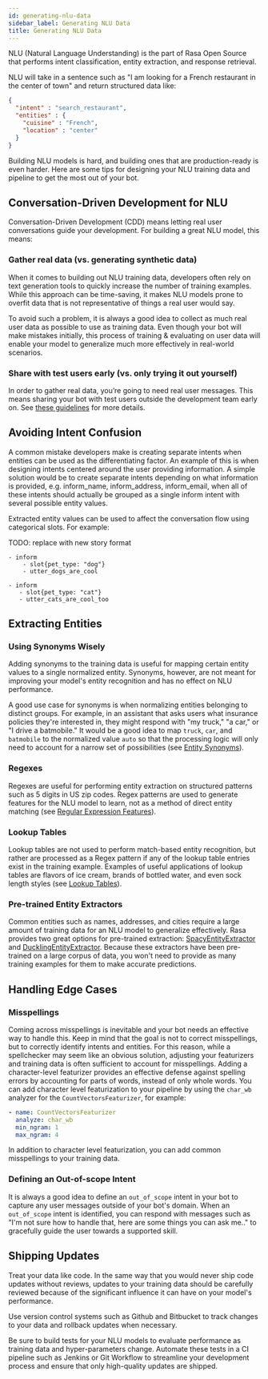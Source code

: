```yaml
---
id: generating-nlu-data
sidebar_label: Generating NLU Data
title: Generating NLU Data
---
```


NLU (Natural Language Understanding) is the part of Rasa Open Source that performs intent classification, entity extraction, and response retrieval.

NLU will take in a sentence such as "I am looking for a French restaurant in the center of town" and return structured data like:

```json
{
  "intent" : "search_restaurant",
  "entities" : {
    "cuisine" : "French",
    "location" : "center"
  }
}
```

Building NLU models is hard, and building ones that are production-ready is even harder. Here are some tips for designing your NLU training data and pipeline to get the most out of your bot.


## Conversation-Driven Development for NLU

Conversation-Driven Development (CDD) means letting real user conversations guide your development. For building a great NLU model, this means:


### Gather real data (vs. generating synthetic data)
When it comes to building out NLU training data, developers often rely on text generation tools to quickly increase the number of training examples. While this approach can be time-saving, it makes NLU models prone to overfit data that is not representative of things a real user would say.


To avoid such a problem, it is always a good idea to collect as much real user data as possible to use as training data. Even though your bot will make mistakes initially, this process of training & evaluating on user data will enable your model to generalize much more effectively in real-world scenarios.

### Share with test users early (vs. only trying it out yourself)

In order to gather real data, you’re going to need real user messages. This means sharing your bot with test users outside the development team early on. See [these guidelines](./cdd) for more details.


## Avoiding Intent Confusion

A common mistake developers make is creating separate intents when entities can be used as the differentiating factor.
An example of this is when designing intents centered around the user providing information. A simple solution would be to create separate intents depending on what information is provided, e.g. inform_name, inform_address, inform_email, when all of these intents should actually be grouped as a single inform intent with several possible entity values.


Extracted entity values can be used to affect the conversation flow using categorical slots. For example:

TODO: replace with new story format
```story
- inform
    - slot{pet_type: "dog"}
    - utter_dogs_are_cool

- inform
   - slot{pet_type: "cat"}
   - utter_cats_are_cool_too
```

## Extracting Entities

### Using Synonyms Wisely

Adding synonyms to the training data is useful for mapping certain entity values to a single normalized entity. Synonyms, however, are not meant for improving your model's entity recognition and has no effect on NLU performance.

A good use case for synonyms is when normalizing entities belonging to distinct groups. For example, in an assistant that asks users what insurance policies they're interested in, they might respond with "my truck," "a car," or "I drive a batmobile." It would be a good idea to map `truck`, `car`, and `batmobile` to the normalized value `auto` so that the processing logic will only need to account for a narrow set of possibilities (see [Entity Synonyms](./training-data-format/#entity-synonyms)).


### Regexes

Regexes are useful for performing entity extraction on structured patterns such as 5 digits in US zip codes. Regex patterns are used to generate features for the NLU model to learn, not as a method of direct entity matching (see [Regular Expression Features](./training-data-format/#regular-expression-features)).


### Lookup Tables

Lookup tables are not used to perform match-based entity recognition, but rather are processed as a Regex pattern if any of the lookup table entries exist in the training example. Examples of useful applications of lookup tables are flavors of ice cream, brands of bottled water, and even sock length styles (see [Lookup Tables](./training-data-format/#lookup-tables)).



### Pre-trained Entity Extractors

Common entities such as names, addresses, and cities require a large amount of training data for an NLU model to generalize effectively. Rasa provides two great options for pre-trained extraction: [SpacyEntityExtractor](./components/entity-extractors/#SpacyEntityExtractor) and [DucklingEntityExtractor](./components/entity-extractors/#DucklingHTTPExtractor). Because these extractors have been pre-trained on a large corpus of data, you won't need to provide as many training examples for them to make accurate predictions.


## Handling Edge Cases

### Misspellings

Coming across misspellings is inevitable and your bot needs an effective way to handle this. Keep in mind that the goal is not to correct misspellings, but to correctly identify intents and entities. For this reason, while a spellchecker may seem like an obvious solution, adjusting your featurizers and training data is often sufficient to account for misspellings.
Adding a character-level featurizer provides an effective defense against spelling errors by accounting for parts of words, instead of only whole words. You can add character level featurization to your pipeline by using the `char_wb` analyzer for the `CountVectorsFeaturizer`, for example:

```yaml
- name: CountVectorsFeaturizer
  analyze: char_wb
  min_ngram: 1
  max_ngram: 4
```

In addition to character level featurization, you can add common misspellings to your training data.


### Defining an Out-of-scope Intent

It is always a good idea to define an `out_of_scope` intent in your bot to capture any user messages outside of your bot's domain. When an `out_of_scope` intent is identified, you can respond with messages such as "I'm not sure how to handle that, here are some things you can ask me.." to gracefully guide the user towards a supported skill.


## Shipping Updates

Treat your data like code. In the same way that you would never ship code updates without reviews, updates to your training data should be carefully reviewed because of the significant influence it can have on your model's performance.

Use version control systems such as Github and Bitbucket to track changes to your data and rollback updates when necessary.

Be sure to build tests for your NLU models to evaluate performance as training data and hyper-parameters change. Automate these tests in a CI pipeline such as Jenkins or Git Workflow to streamline your development process and ensure that only high-quality updates are shipped.
